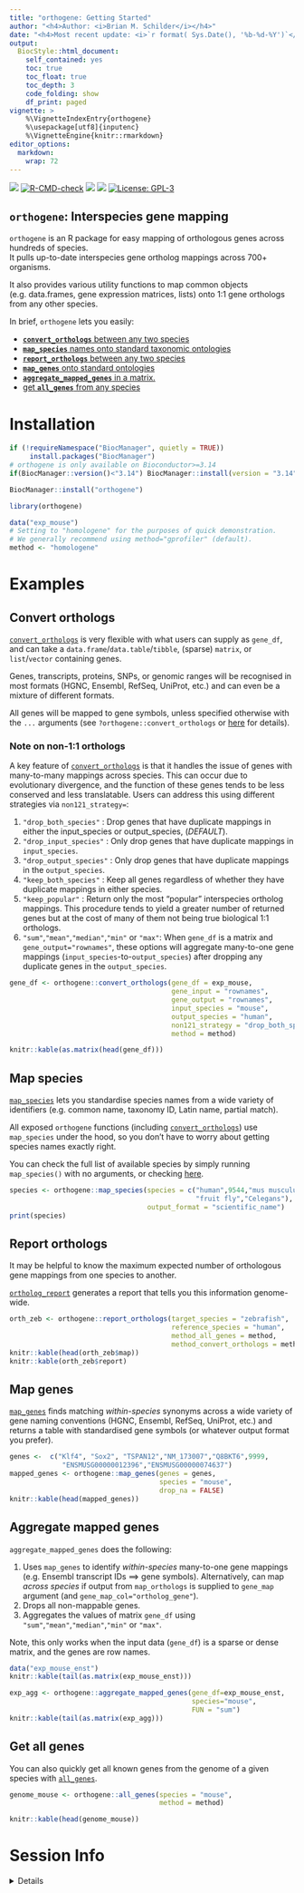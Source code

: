 ```yaml
---
title: "orthogene: Getting Started" 
author: "<h4>Author: <i>Brian M. Schilder</i></h4>" 
date: "<h4>Most recent update: <i>`r format( Sys.Date(), '%b-%d-%Y')`</i></h4>"
output:
  BiocStyle::html_document:
    self_contained: yes
    toc: true
    toc_float: true
    toc_depth: 3
    code_folding: show
    df_print: paged
vignette: >
    %\VignetteIndexEntry{orthogene} 
    %\usepackage[utf8]{inputenc}
    %\VignetteEngine{knitr::rmarkdown} 
editor_options: 
  markdown: 
    wrap: 72
---
```


<!-- badges: start -->
<!-- badger::badge_codecov() -->
<!-- copied from MungeSumstats README.Rmd -->
<!-- badger::badge_lifecycle("stable", "green") -->
<!-- badger::badge_last_commit()  -->
<!-- badger::badge_license() -->
[![](https://codecov.io/gh/neurogenomics/orthogene/branch/main/graph/badge.svg)](https://codecov.io/gh/neurogenomics/orthogene)
[![R-CMD-check](https://github.com/neurogenomics/orthogene/workflows/R-full/badge.svg)](https://github.com/neurogenomics/orthogene/actions)
[![](https://img.shields.io/badge/lifecycle-stable-green.svg)](https://lifecycle.r-lib.org/articles/stages.html#stable)
[![](https://img.shields.io/github/last-commit/neurogenomics/orthogene.svg)](https://github.com/neurogenomics/orthogene/commits/main)
[![License: GPL-3](https://img.shields.io/badge/license-GPL--3-blue.svg)](https://cran.r-project.org/web/licenses/GPL-3)
<!-- badges: end --> 


## `orthogene`: Interspecies gene mapping 

`orthogene` is an R package for easy mapping of orthologous genes 
across hundreds of species.   
It pulls up-to-date interspecies gene ortholog mappings across 700+ organisms. 

It also provides various utility functions to map common objects 
(e.g. data.frames, gene expression matrices, lists) 
onto 1:1 gene orthologs from any other species. 

In brief, `orthogene` lets you easily: 

- [**`convert_orthologs`** between any two species](https://neurogenomics.github.io/orthogene/articles/orthogene#convert-orthologs) 
- [**`map_species`** names onto standard taxonomic ontologies](https://neurogenomics.github.io/orthogene/articles/orthogene#map-species)  
- [**`report_orthologs`** between any two species](https://neurogenomics.github.io/orthogene/articles/orthogene#report-orthologs) 
- [**`map_genes`** onto standard ontologies](https://neurogenomics.github.io/orthogene/articles/orthogene#map-genes) 
- [**`aggregate_mapped_genes`** in a matrix.](https://neurogenomics.github.io/orthogene/articles/orthogene#aggregate-mapped-genes)  
- [get **`all_genes`** from any species](https://neurogenomics.github.io/orthogene/articles/orthogene#get-all-genes) 


# Installation

```r
if (!requireNamespace("BiocManager", quietly = TRUE))
     install.packages("BiocManager")
# orthogene is only available on Bioconductor>=3.14
if(BiocManager::version()<"3.14") BiocManager::install(version = "3.14")

BiocManager::install("orthogene")
```

```r
library(orthogene)

data("exp_mouse")
# Setting to "homologene" for the purposes of quick demonstration.
# We generally recommend using method="gprofiler" (default).
method <- "homologene"  
```


# Examples

## Convert orthologs 

[`convert_orthologs`](https://neurogenomics.github.io/orthogene/reference/convert_orthologs.html) is very flexible with what users can supply as `gene_df`,
and can take a `data.frame`/`data.table`/`tibble`, (sparse) `matrix`, 
or `list`/`vector` containing genes.

Genes, transcripts, proteins, SNPs, or genomic ranges will be recognised 
in most formats (HGNC, Ensembl, RefSeq, UniProt, etc.) 
and can even be a mixture of different formats. 

All genes will be mapped to gene symbols, unless specified otherwise with the
`...` arguments (see `?orthogene::convert_orthologs` or [here](https://neurogenomics.github.io/orthogene/reference/convert_orthologs.html) for details).  

### Note on non-1:1 orthologs 

A key feature of [`convert_orthologs`](https://neurogenomics.github.io/orthogene/reference/convert_orthologs.html) is that it handles the issue of genes with many-to-many 
mappings across species. This can occur due to evolutionary divergence,
and the function of these genes tends to be less conserved and less translatable. 
Users can address this using different strategies via `non121_strategy=`:  

1. `"drop_both_species"` : Drop genes that have duplicate mappings in either the input_species or output_species, (*DEFAULT*). 
2. `"drop_input_species"` : Only drop genes that have duplicate mappings in  `input_species`.  
3. `"drop_output_species"` : Only drop genes that have duplicate mappings in the `output_species`. 
4. `"keep_both_species"` : Keep all genes regardless of whether they have duplicate mappings in either species.  
5. `"keep_popular"` : Return only the most "popular" interspecies ortholog mappings. This procedure tends to yield a greater number of returned genes but at the cost of many of them not being true biological 1:1 orthologs. 
6. `"sum"`,`"mean"`,`"median"`,`"min"` or `"max"`: When `gene_df` is a matrix and `gene_output="rownames"`, these options will aggregate many-to-one gene mappings (`input_species`-to-`output_species`) after dropping any duplicate genes in the `output_species`.

```r
gene_df <- orthogene::convert_orthologs(gene_df = exp_mouse,
                                        gene_input = "rownames", 
                                        gene_output = "rownames", 
                                        input_species = "mouse",
                                        output_species = "human",
                                        non121_strategy = "drop_both_species",
                                        method = method) 

knitr::kable(as.matrix(head(gene_df)))
```

## Map species

[`map_species`](https://neurogenomics.github.io/orthogene/reference/map_species.html) lets you standardise species names from a wide variety of identifiers 
(e.g. common name, taxonomy ID, Latin name, partial match). 

All exposed `orthogene` functions (including [`convert_orthologs`](https://neurogenomics.github.io/orthogene/reference/convert_orthologs.html)) 
use `map_species` under the hood, so you don't have to worry about 
getting species names exactly right.   

You can check the full list of available species by simply running 
`map_species()` with no arguments, 
or checking [here](https://biit.cs.ut.ee/gprofiler/page/organism-list).

```r
species <- orthogene::map_species(species = c("human",9544,"mus musculus",
                                              "fruit fly","Celegans"), 
                                  output_format = "scientific_name")
print(species)
```

## Report orthologs 

It may be helpful to know the maximum expected number of orthologous 
gene mappings from one species to another.

[`ortholog_report`](https://neurogenomics.github.io/orthogene/reference/report_orthologs.html) generates a report that tells you this information 
genome-wide. 

```r
orth_zeb <- orthogene::report_orthologs(target_species = "zebrafish",
                                        reference_species = "human",
                                        method_all_genes = method,
                                        method_convert_orthologs = method) 
knitr::kable(head(orth_zeb$map))
knitr::kable(orth_zeb$report)
```


## Map genes 

[`map_genes`](https://neurogenomics.github.io/orthogene/reference/map_genes.html) finds matching *within-species* synonyms across a wide variety of gene naming conventions (HGNC, Ensembl, RefSeq, UniProt, etc.) and returns a table with standardised gene symbols (or whatever output format you prefer). 

```r
genes <-  c("Klf4", "Sox2", "TSPAN12","NM_173007","Q8BKT6",9999,
             "ENSMUSG00000012396","ENSMUSG00000074637")
mapped_genes <- orthogene::map_genes(genes = genes,
                                     species = "mouse", 
                                     drop_na = FALSE)
knitr::kable(head(mapped_genes))
```


## Aggregate mapped genes 

`aggregate_mapped_genes` does the following:   

1. Uses `map_genes` to identify *within-species* many-to-one gene mappings (e.g. Ensembl transcript IDs ==> gene symbols). Alternatively, can map *across species* if output from `map_orthologs` is supplied to `gene_map` argument (and `gene_map_col="ortholog_gene"`).   
2. Drops all non-mappable genes.  
3. Aggregates the values of matrix `gene_df` using `"sum"`,`"mean"`,`"median"`,`"min"` or `"max"`. 

Note, this only works when the input data (`gene_df`) is a sparse or dense matrix, and the genes are row names. 

```r
data("exp_mouse_enst") 
knitr::kable(tail(as.matrix(exp_mouse_enst)))

exp_agg <- orthogene::aggregate_mapped_genes(gene_df=exp_mouse_enst,
                                             species="mouse",
                                             FUN = "sum")
knitr::kable(tail(as.matrix(exp_agg)))
```



## Get all genes 

You can also quickly get all known genes from the genome of a given species with [`all_genes`](https://neurogenomics.github.io/orthogene/reference/all_genes.html). 

```r
genome_mouse <- orthogene::all_genes(species = "mouse", 
                                     method = method)

knitr::kable(head(genome_mouse))
```


# Session Info 

<details> 

```r
utils::sessionInfo()
```

</details>  

